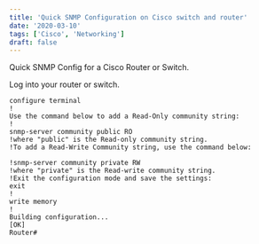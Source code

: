```yaml
---
title: 'Quick SNMP Configuration on Cisco switch and router'
date: '2020-03-10'
tags: ['Cisco', 'Networking']
draft: false
---
```

Quick SNMP Config for a Cisco Router or Switch.  
  
Log into your router or switch.  

```
configure terminal
!
Use the command below to add a Read-Only community string:
!
snmp-server community public RO
!where "public" is the Read-only community string.
!To add a Read-Write Community string, use the command below:

!snmp-server community private RW
!where "private" is the Read-write community string.
!Exit the configuration mode and save the settings:
exit
!
write memory
!
Building configuration...
[OK]
Router#
```
